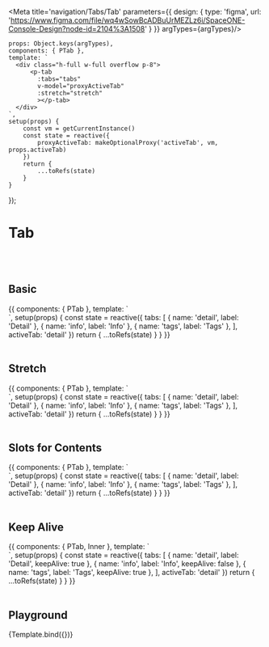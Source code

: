 




<Meta title='navigation/Tabs/Tab' parameters={{
    design: {
        type: 'figma',
        url: 'https://www.figma.com/file/wq4wSowBcADBuUrMEZLz6i/SpaceONE-Console-Design?node-id=2104%3A1508'
    }
}} argTypes={argTypes}/>


    props: Object.keys(argTypes),
    components: { PTab },
    template: `
      <div class="h-full w-full overflow p-8">
          <p-tab
            :tabs="tabs"
            v-model="proxyActiveTab"
            :stretch="stretch"
            ></p-tab>
      </div>
    `,
    setup(props) {
        const vm = getCurrentInstance()
        const state = reactive({
            proxyActiveTab: makeOptionalProxy('activeTab', vm, props.activeTab)
        })
        return {
            ...toRefs(state)
        }
    }
});


# Tab
<br/>
<br/>

## Basic

<Canvas>
    <Story name="Basic">
        {{
            components: { PTab },
            template: `
      <div class="h-full w-full overflow p-8">
          <p-tab
            :tabs="tabs"
            v-model="activeTab"
            ></p-tab>
      </div>
    `,
            setup(props) {
                const state = reactive({
                    tabs: [
                        { name: 'detail', label: 'Detail' },
                        { name: 'info', label: 'Info' },
                        { name: 'tags', label: 'Tags' },
                    ],
                    activeTab: 'detail'
                })
                return {
                    ...toRefs(state)
                }
            }
        }}
    </Story>
</Canvas>

<br/>
<br/>

## Stretch

<Canvas>
    <Story name="Stretch">
        {{
            components: { PTab },
            template: `
      <div class="h-full w-full overflow p-8">
          <p-tab
            :tabs="tabs"
            v-model="activeTab"
            stretch
            ></p-tab>
      </div>
    `,
            setup(props) {
                const state = reactive({
                    tabs: [
                        { name: 'detail', label: 'Detail' },
                        { name: 'info', label: 'Info' },
                        { name: 'tags', label: 'Tags' },
                    ],
                    activeTab: 'detail'
                })
                return {
                    ...toRefs(state)
                }
            }
        }}
    </Story>
</Canvas>

<br/>
<br/>

## Slots for Contents

<Canvas>
    <Story name="Slots for Contents">
        {{
            components: { PTab },
            template: `
    <div class="h-full w-full overflow p-8">
        <p-tab
            :tabs="tabs"
            v-model="activeTab"
        >
            <template #detail="slotProps">
                <div class="p-4">
                    This is detail slot. <br/>
                    slot Props: <br/>
                    <pre class="mt-4 p-8 rounded bg-gray-200 w-full leading-6">{{slotProps}}</pre>
                </div>
            </template>
            <template #info="slotProps">
                <div class="p-4">
                    This is info slot. <br/>
                    slot Props: <br/>
                    <pre class="mt-4 p-8 rounded bg-gray-200 w-full leading-6">{{slotProps}}</pre>
                </div>
            </template>
            <template #tags="slotProps">
                <div class="p-4">
                    This is tags slot. <br/>
                    slot Props: <br/>
                    <pre class="mt-4 p-8 rounded bg-gray-200 w-full leading-6">{{slotProps}}</pre>
                </div>
            </template>
        </p-tab>
    </div>
<!--<div>-->
`,
            setup(props) {
                const state = reactive({
                    tabs: [
                        { name: 'detail', label: 'Detail' },
                        { name: 'info', label: 'Info' },
                        { name: 'tags', label: 'Tags' },
                    ],
                    activeTab: 'detail'
                })
                return {
                    ...toRefs(state)
                }
            }
        }}
    </Story>
</Canvas>

<br/>
<br/>

## Keep Alive

<Canvas>
    <Story name="Keep Alive">
        {{
            components: { PTab, Inner },
            template: `
    <div class="h-full w-full overflow p-8">
        <p-tab
            :tabs="tabs"
            v-model="activeTab"
        >
            <template #detail="{name}">
                <inner key="detail" name="Detail. this tab is keep alive."/>
            </template>
            <template #info>
                <inner name="info. this tab is NOT keep alive. If you select another tab and then return to this tab, it will return to the initial state." />
            </template>
            <template #tags="{name}">
                <inner key="tags" name="Tags. this tab is keep alive."/>
            </template>
        </p-tab>
    </div>
<!--<div>-->
`,
            setup(props) {
                const state = reactive({
                    tabs: [
                        { name: 'detail', label: 'Detail', keepAlive: true },
                        { name: 'info', label: 'Info', keepAlive: false },
                        { name: 'tags', label: 'Tags', keepAlive: true },
                    ],
                    activeTab: 'detail'
                })
                return {
                    ...toRefs(state)
                }
            }
        }}
    </Story>
</Canvas>

<br/>
<br/>

## Playground

<Canvas>
    <Story name="Playground">
        {Template.bind({})}
    </Story>
</Canvas>

<ArgsTable story="Playground"/>

